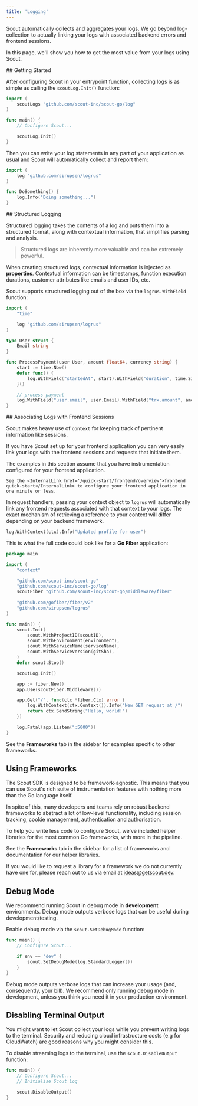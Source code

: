 ```yaml
---
title: 'Logging'
---
```


Scout automatically collects and aggregates your logs. We go beyond log-collection to actually linking your logs with associated backend errors  and frontend sessions.

In this page, we'll show you how to get the most value from your logs using Scout.

<ScoutInitialisationWarning language='Go' />

<QuickLink text='Getting Started' />
## Getting Started

After configuring Scout in your entrypoint function, collecting logs is as simple as calling the `scoutLog.Init()` function:

```go
import (
    scoutLogs "github.com/scout-inc/scout-go/log"
)

func main() {
    // Configure Scout...

    scoutLog.Init()
}
```

Then you can write your log statements in any part of your application as usual and Scout will automatically collect and report them:

```go
import (
    log "github.com/sirupsen/logrus"
)

func DoSomething() {
    log.Info("Doing something...")
}
```

<QuickLink text='Structured Logging' />
## Structured Logging

Structured logging takes the contents of a log and puts them into a structured format, along with contextual information, that simplifies parsing and analysis.

<BlockQuote>
    Structured logs are inherently more valuable and can be extremely powerful.
</BlockQuote>

When creating structured logs, contextual information is injected as **properties**. Contextual information can be timestamps, function execution durations, customer attributes like emails and user IDs, etc.

Scout supports structured logging out of the box via the `logrus.WithField` function:

```go
import (
	"time"

	log "github.com/sirupsen/logrus"
)

type User struct {
	Email string
}

func ProcessPayment(user User, amount float64, currency string) {
	start := time.Now()
	defer func() {
		log.WithField("startedAt", start).WithField("duration", time.Since(start)).Info("ProcessPayment executed")
	}()

	// process payment
	log.WithField("user.email", user.Email).WithField("trx.amount", amount).WithField("trx.currency", currency).WithField("trx.processedAt", time.Now()).Info("Successfully processed payment")
}
```

<QuickLink text='Associating Logs with Sessions' />
## Associating Logs with Frontend Sessions

Scout makes heavy use of `context` for keeping track of pertinent information like sessions.

If you have <InternalLink href='/quick-start/frontend/overview'>Scout set up for your frontend application</InternalLink> you can very easily link your logs with the frontend sessions and requests that initiate them.

<WarningQuote>
    The examples in this section assume that you have instrumentation configured for your frontend application.

    See the <InternalLink href='/quick-start/frontend/overview'>frontend quick-start</InternalLink> to configure your frontend application in one minute or less.
</WarningQuote>

In request handlers, passing your context object to `logrus` will automatically link any frontend requests associated with that context to your logs. The exact mechanism of retrieving a reference to your context will differ depending on your backend framework.

```go
log.WithContext(ctx).Info("Updated profile for user")
```

This is what the full code could look like for a **Go Fiber** application:

```go
package main

import (
    "context"

    "github.com/scout-inc/scout-go"
    "github.com/scout-inc/scout-go/log"
    scoutFiber "github.com/scout-inc/scout-go/middleware/fiber"
    
    "github.com/gofiber/fiber/v2"
    "github.com/sirupsen/logrus"
)

func main() {
    scout.Init(
		scout.WithProjectID(scoutID),
		scout.WithEnvironment(environment),
		scout.WithServiceName(serviceName),
		scout.WithServiceVersion(gitSha),
	)
	defer scout.Stop()

    scoutLog.Init()

    app := fiber.New()
	app.Use(scoutFiber.Middleware())

	app.Get("/", func(ctx *fiber.Ctx) error {
		log.WithContext(ctx.Context()).Info("New GET request at /")
		return ctx.SendString("Hello, world!")
	})

	log.Fatal(app.Listen(":5000"))
}
```

See the **Frameworks** tab in the sidebar for examples specific to other frameworks.

<QuickLink text='Using Frameworks' />

## Using Frameworks

The Scout SDK is designed to be framework-agnostic. This means that you can use Scout's rich suite of instrumentation features with nothing more than the Go language itself.

In spite of this, many developers and teams rely on robust backend frameworks to abstract a lot of low-level functionality, including session tracking, cookie management, authentication and authorisation.

To help you write less code to configure Scout, we've included helper libraries for the most common Go frameworks, with more in the pipeline.

See the **Frameworks** tab in the sidebar for a list of frameworks and documentation for our helper libraries.

If you would like to request a library for a framework we do not currently have one for, please reach out to us via email at <ExternalLink href='mailto:ideas@getscout.dev'>ideas@getscout.dev</ExternalLink>.

<QuickLink text='Debug Mode' />

## Debug Mode

We recommend running Scout in debug mode in **development** environments. Debug mode outputs verbose logs that can be useful during development/testing.

Enable debug mode via the `scout.SetDebugMode` function:

```go
func main() {
    // Configure Scout...

    if env == "dev" {
        scout.SetDebugMode(log.StandardLogger())
    }
}
```

Debug mode outputs verbose logs that can increase your usage (and, consequently, your bill). We recommend only running debug mode in development, unless you think you need it in your production environment.

<QuickLink text='Disabling Terminal Output' />

## Disabling Terminal Output

You might want to let Scout collect your logs while you prevent writing logs to the terminal. Security and reducing cloud infrastructure costs (e.g for CloudWatch) are good reasons why you might consider this.

To disable streaming logs to the terminal, use the `scout.DisableOutput` function:

```go
func main() {
    // Configure Scout...
    // Initialise Scout Log

    scout.DisableOutput()
}
```
